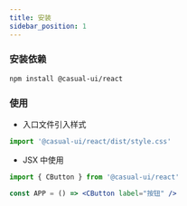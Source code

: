 ```yaml
---
title: 安装
sidebar_position: 1
---
```


### 安装依赖

```shell
npm install @casual-ui/react
```

### 使用

- 入口文件引入样式

```js
import '@casual-ui/react/dist/style.css'
```

- JSX 中使用

```jsx
import { CButton } from '@casual-ui/react'

const APP = () => <CButton label="按钮" />
```
